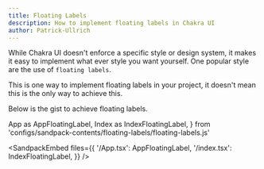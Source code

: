 ```yaml
---
title: Floating Labels
description: How to implement floating labels in Chakra UI
author: Patrick-Ullrich
---
```


While Chakra UI doesn't enforce a specific style or design system, it makes it
easy to implement what ever style you want yourself. One popular style are the
use of `floating labels`.

This is one way to implement floating labels in your project, it doesn't mean
this is the only way to achieve this.

Below is the gist to achieve floating labels.

  App as AppFloatingLabel,
  Index as IndexFloatingLabel,
} from 'configs/sandpack-contents/floating-labels/floating-labels.js'

<SandpackEmbed
  files={{
    '/App.tsx': AppFloatingLabel,
    '/index.tsx': IndexFloatingLabel,
  }}
/>
